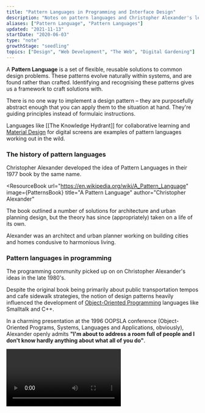 ```yaml
---
title: "Pattern Languages in Programming and Interface Design"
description: "Notes on pattern languages and Christopher Alexander's legacy on software programming"
aliases: ["Pattern Language", "Pattern Languages"]
updated: "2021-11-13"
startDate: "2020-06-03"
type: "note"
growthStage: "seedling"
topics: ["Design", "Web Development", "The Web", "Digital Gardening"]
---
```



<IntroParagraph>
    
A <b>Pattern Language</b> is a set of flexible, reusable solutions to common design problems. 
These patterns evolve naturally within systems, and are found rather than crafted. Identifying and recognising these patterns gives us a framework to craft solutions with.

</IntroParagraph>

There is no one way to implement a design pattern – they are purposefully abstract enough that you can apply them to the situation at hand. They're guiding principles instead of formulaic instructions.

Languages like [[The Knowledge Hydrant]] for collaborative learning and [Material Design](https://material.io/design) for digital screens are examples of pattern languages working out in the wild.

### The history of pattern languages

Christopher Alexander developed the idea of Pattern Languages in their <YearsAgo>1977</YearsAgo> book by the same name.

<ResourceBook
  url="https://en.wikipedia.org/wiki/A_Pattern_Language"
  image={PatternsBook}
  title="A Pattern Language"
  author="Christopher Alexander"
>
  The book outlined a number of solutions for architecture and urban planning
  design, but the theory has since (appropriately) taken on a life of its own.
</ResourceBook>

Alexander was an architect and urban planner working on building cities and homes condusive to harmonious living.

### Pattern languages in programming

The programming community picked up on on Christopher Alexander's ideas in the late 1980's.

Despite the original book being primarily about public transportation tempos and cafe sidewalk strategies, the notion of design patterns heavily influenced the development of <a href="https://en.wikipedia.org/wiki/Object-oriented_programming">Object-Oriented Programming</a> languages like Smalltalk and C++.

In a charming presentation at the <YearsAgo>1996</YearsAgo> OOPSLA conference (Object-Oriented Programs, Systems, Languages and Applications, obviously), Alexander openly admits **"I'm about to address a room full of people and I don't know hardly anything about what all of you do"**.

<Video src="https://www.youtube.com/embed/98LdFA-_zfA" />

> Some computer scientist called me and said they had a group of people in Silicon Valley willing to pay $3,000 to have dinner with me... and I thought "What the hell is this?"

[Richard Gabriel](http://dreamsongs.com/SiteMap.html), an engineer at
IBM, was one of the ring leaders actively building these bridges between
software and built landscapes.

### Pattern languages in interface design and design systems

<ComingSoon />
